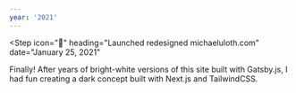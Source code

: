 ```yaml
---
year: '2021'
---
```


<Step
  icon="🎨"
  heading="Launched redesigned michaeluloth.com"
  date="January 25, 2021"
>
  Finally! After years of bright-white versions of this site built with Gatsby.js, I
  had fun creating a dark concept built with Next.js and TailwindCSS.
</Step>
